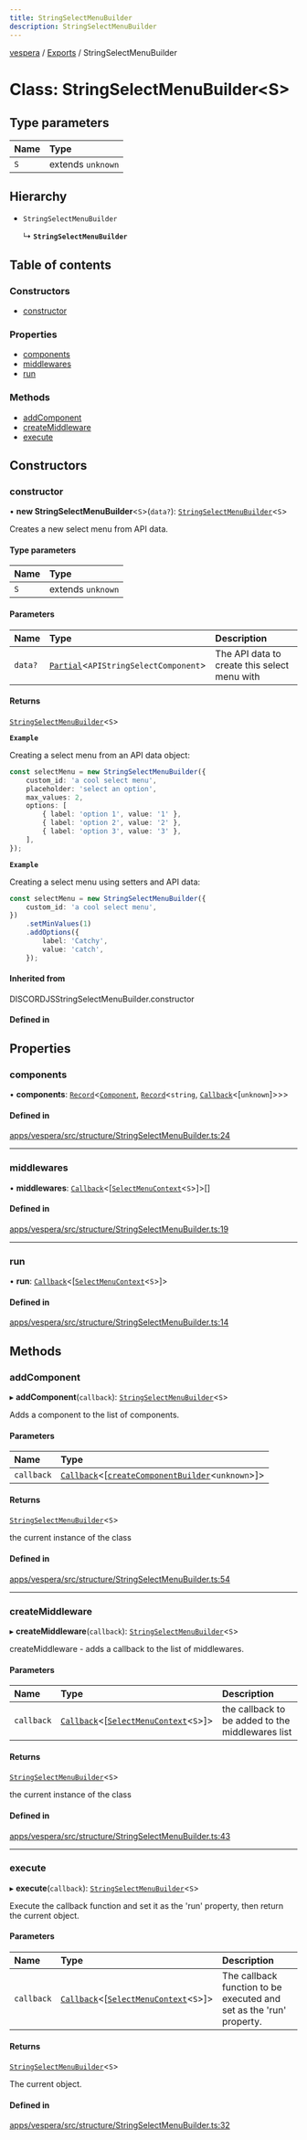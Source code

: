 ```yaml
---
title: StringSelectMenuBuilder
description: StringSelectMenuBuilder
---
```

[vespera](../README) / [Exports](../modules) / StringSelectMenuBuilder

# Class: StringSelectMenuBuilder\<S\>

## Type parameters

| Name | Type |
| :------ | :------ |
| `S` | extends `unknown` |

## Hierarchy

- `StringSelectMenuBuilder`

  ↳ **`StringSelectMenuBuilder`**

## Table of contents

### Constructors

- [constructor](StringSelectMenuBuilder#constructor)

### Properties

- [components](StringSelectMenuBuilder#components)
- [middlewares](StringSelectMenuBuilder#middlewares)
- [run](StringSelectMenuBuilder#run)

### Methods

- [addComponent](StringSelectMenuBuilder#addcomponent)
- [createMiddleware](StringSelectMenuBuilder#createmiddleware)
- [execute](StringSelectMenuBuilder#execute)

## Constructors

### constructor

• **new StringSelectMenuBuilder**\<`S`\>(`data?`): [`StringSelectMenuBuilder`](StringSelectMenuBuilder)\<`S`\>

Creates a new select menu from API data.

#### Type parameters

| Name | Type |
| :------ | :------ |
| `S` | extends `unknown` |

#### Parameters

| Name | Type | Description |
| :------ | :------ | :------ |
| `data?` | [`Partial`]( https://www.typescriptlang.org/docs/handbook/utility-types.html#partialtype )\<`APIStringSelectComponent`\> | The API data to create this select menu with |

#### Returns

[`StringSelectMenuBuilder`](StringSelectMenuBuilder)\<`S`\>

**`Example`**

Creating a select menu from an API data object:
```ts
const selectMenu = new StringSelectMenuBuilder({
	custom_id: 'a cool select menu',
	placeholder: 'select an option',
	max_values: 2,
	options: [
		{ label: 'option 1', value: '1' },
		{ label: 'option 2', value: '2' },
		{ label: 'option 3', value: '3' },
	],
});
```

**`Example`**

Creating a select menu using setters and API data:
```ts
const selectMenu = new StringSelectMenuBuilder({
	custom_id: 'a cool select menu',
})
	.setMinValues(1)
	.addOptions({
		label: 'Catchy',
		value: 'catch',
	});
```

#### Inherited from

DISCORDJSStringSelectMenuBuilder.constructor

#### Defined in


## Properties

### components

• **components**: [`Record`]( https://www.typescriptlang.org/docs/handbook/utility-types.html#recordkeys-type )\<[`Component`](../interfaces/Component), [`Record`]( https://www.typescriptlang.org/docs/handbook/utility-types.html#recordkeys-type )\<`string`, [`Callback`](../modules#callback)\<[`unknown`]\>\>\>

#### Defined in

[apps/vespera/src/structure/StringSelectMenuBuilder.ts:24](https://github.com/vesperadev/Vespera/blob/4ab3699/apps/vespera/src/structure/StringSelectMenuBuilder.ts#L24)

___

### middlewares

• **middlewares**: [`Callback`](../modules#callback)\<[[`SelectMenuContext`](SelectMenuContext)\<`S`\>]\>[]

#### Defined in

[apps/vespera/src/structure/StringSelectMenuBuilder.ts:19](https://github.com/vesperadev/Vespera/blob/4ab3699/apps/vespera/src/structure/StringSelectMenuBuilder.ts#L19)

___

### run

• **run**: [`Callback`](../modules#callback)\<[[`SelectMenuContext`](SelectMenuContext)\<`S`\>]\>

#### Defined in

[apps/vespera/src/structure/StringSelectMenuBuilder.ts:14](https://github.com/vesperadev/Vespera/blob/4ab3699/apps/vespera/src/structure/StringSelectMenuBuilder.ts#L14)

## Methods

### addComponent

▸ **addComponent**(`callback`): [`StringSelectMenuBuilder`](StringSelectMenuBuilder)\<`S`\>

Adds a component to the list of components.

#### Parameters

| Name | Type |
| :------ | :------ |
| `callback` | [`Callback`](../modules#callback)\<[[`createComponentBuilder`](createComponentBuilder)\<`unknown`\>]\> |

#### Returns

[`StringSelectMenuBuilder`](StringSelectMenuBuilder)\<`S`\>

the current instance of the class

#### Defined in

[apps/vespera/src/structure/StringSelectMenuBuilder.ts:54](https://github.com/vesperadev/Vespera/blob/4ab3699/apps/vespera/src/structure/StringSelectMenuBuilder.ts#L54)

___

### createMiddleware

▸ **createMiddleware**(`callback`): [`StringSelectMenuBuilder`](StringSelectMenuBuilder)\<`S`\>

createMiddleware - adds a callback to the list of middlewares.

#### Parameters

| Name | Type | Description |
| :------ | :------ | :------ |
| `callback` | [`Callback`](../modules#callback)\<[[`SelectMenuContext`](SelectMenuContext)\<`S`\>]\> | the callback to be added to the middlewares list |

#### Returns

[`StringSelectMenuBuilder`](StringSelectMenuBuilder)\<`S`\>

the current instance of the class

#### Defined in

[apps/vespera/src/structure/StringSelectMenuBuilder.ts:43](https://github.com/vesperadev/Vespera/blob/4ab3699/apps/vespera/src/structure/StringSelectMenuBuilder.ts#L43)

___

### execute

▸ **execute**(`callback`): [`StringSelectMenuBuilder`](StringSelectMenuBuilder)\<`S`\>

Execute the callback function and set it as the 'run' property, then return the current object.

#### Parameters

| Name | Type | Description |
| :------ | :------ | :------ |
| `callback` | [`Callback`](../modules#callback)\<[[`SelectMenuContext`](SelectMenuContext)\<`S`\>]\> | The callback function to be executed and set as the 'run' property. |

#### Returns

[`StringSelectMenuBuilder`](StringSelectMenuBuilder)\<`S`\>

The current object.

#### Defined in

[apps/vespera/src/structure/StringSelectMenuBuilder.ts:32](https://github.com/vesperadev/Vespera/blob/4ab3699/apps/vespera/src/structure/StringSelectMenuBuilder.ts#L32)
